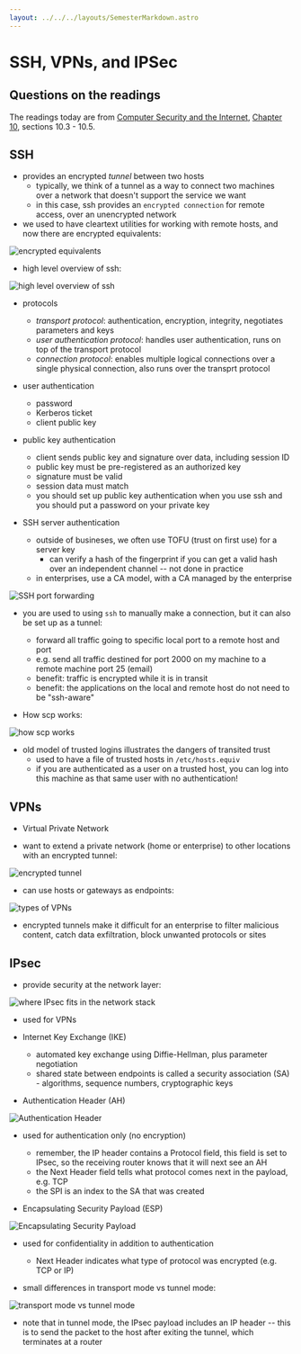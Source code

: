 ```yaml
---
layout: ../../../layouts/SemesterMarkdown.astro
---
```


# SSH, VPNs, and IPSec

## Questions on the readings

The readings today are from
[Computer Security and the Internet](https://people.scs.carleton.ca/~paulv/toolsjewels.html),
[Chapter 10](https://people.scs.carleton.ca/~paulv/toolsjewels/TJrev1/ch10-rev1.pdf),
sections 10.3 - 10.5.

## SSH

- provides an encrypted _tunnel_ between two hosts
  - typically, we think of a tunnel as a way to connect two machines over a
    network that doesn't support the service we want
  - in this case, ssh provides an `encrypted connection` for remote access, over
    an unencrypted network
- we used to have cleartext utilities for working with remote hosts, and now
  there are encrypted equivalents:

![encrypted equivalents](/images/security-book/table-10.2.png)

- high level overview of ssh:

![high level overview of ssh](/images/security-book/figure-10.5.png)

- protocols

  - _transport protocol_: authentication, encryption, integrity, negotiates
    parameters and keys
  - _user authentication protocol_: handles user authentication, runs on top of
    the transport protocol
  - _connection protocol_: enables multiple logical connections over a single
    physical connection, also runs over the transprt protocol

- user authentication

  - password
  - Kerberos ticket
  - client public key

- public key authentication

  - client sends public key and signature over data, including session ID
  - public key must be pre-registered as an authorized key
  - signature must be valid
  - session data must match
  - you should set up public key authentication when you use ssh and you should
    put a password on your private key

- SSH server authentication

  - outside of busineses, we often use TOFU (trust on first use) for a server
    key
    - can verify a hash of the fingerprint if you can get a valid hash over an
      independent channel -- not done in practice
  - in enterprises, use a CA model, with a CA managed by the enterprise

![SSH port forwarding](/images/security-book/figure-10.6.png)

- you are used to using `ssh` to manually make a connection, but it can also be
  set up as a tunnel:

  - forward all traffic going to specific local port to a remote host and port
  - e.g. send all traffic destined for port 2000 on my machine to a remote
    machine port 25 (email)
  - benefit: traffic is encrypted while it is in transit
  - benefit: the applications on the local and remote host do not need to be
    "ssh-aware"

- How scp works:

![how scp works](/images/security-book/figure-10.7.png)

- old model of trusted logins illustrates the dangers of transited trust
  - used to have a file of trusted hosts in `/etc/hosts.equiv`
  - if you are authenticated as a user on a trusted host, you can log into this
    machine as that same user with no authentication!

## VPNs

- Virtual Private Network

- want to extend a private network (home or enterprise) to other locations with
  an encrypted tunnel:

![encrypted tunnel](/images/security-book/figure-10.8.png)

- can use hosts or gateways as endpoints:

![types of VPNs](/images/security-book/figure-10.9.png)

- encrypted tunnels make it difficult for an enterprise to filter malicious
  content, catch data exfiltration, block unwanted protocols or sites

## IPsec

- provide security at the network layer:

![where IPsec fits in the network stack](/images/security-book/figure-10.10.png)

- used for VPNs

- Internet Key Exchange (IKE)

  - automated key exchange using Diffie-Hellman, plus parameter negotiation
  - shared state between endpoints is called a security association (SA) -
    algorithms, sequence numbers, cryptographic keys

- Authentication Header (AH)

![Authentication Header](/images/security-book/figure-10.11.png)

- used for authentication only (no encryption)

  - remember, the IP header contains a Protocol field, this field is set to
    IPsec, so the receiving router knows that it will next see an AH
  - the Next Header field tells what protocol comes next in the payload, e.g.
    TCP
  - the SPI is an index to the SA that was created

- Encapsulating Security Payload (ESP)

![Encapsulating Security Payload](/images/security-book/figure-10.12.png)

- used for confidentiality in addition to authentication

  - Next Header indicates what type of protocol was encrypted (e.g. TCP or IP)

- small differences in transport mode vs tunnel mode:

![transport mode vs tunnel mode](/images/security-book/figure-10.13.png)

- note that in tunnel mode, the IPsec payload includes an IP header -- this is
  to send the packet to the host after exiting the tunnel, which terminates at a
  router
